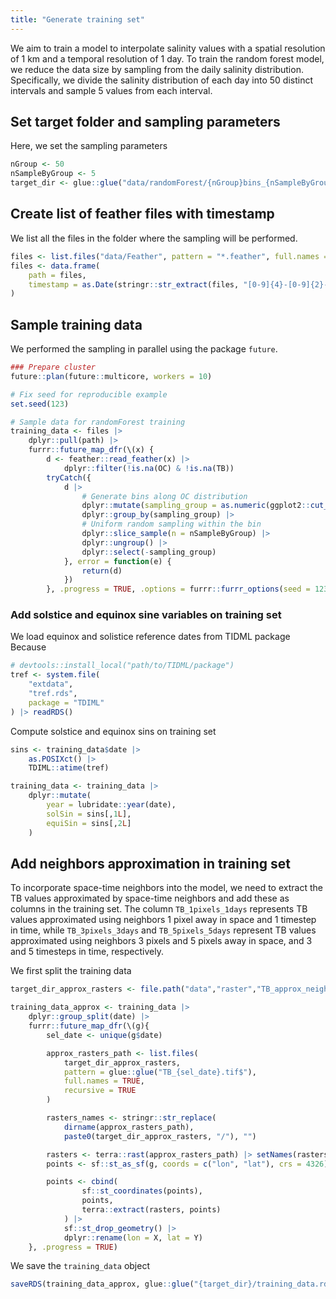 ```yaml
---
title: "Generate training set"
---
```


We aim to train a model to interpolate salinity values with a spatial resolution of 1 km and a temporal resolution of 1 day. To train the random forest model, we reduce the data size by sampling from the daily salinity distribution. Specifically, we divide the salinity distribution of each day into 50 distinct intervals and sample 5 values from each interval.

## Set target folder and sampling parameters

Here, we set the sampling parameters

```r
nGroup <- 50
nSampleByGroup <- 5
target_dir <- glue::glue("data/randomForest/{nGroup}bins_{nSampleByGroup}samples")
```

## Create list of feather files with timestamp

We list all the files in the folder where the sampling will be performed.

```r
files <- list.files("data/Feather", pattern = "*.feather", full.names = TRUE)
files <- data.frame(
    path = files,
    timestamp = as.Date(stringr::str_extract(files, "[0-9]{4}-[0-9]{2}-[0-9]{2}"))
)
```

## Sample training data

We performed the sampling in parallel using the package `future`.

```r
### Prepare cluster
future::plan(future::multicore, workers = 10)

# Fix seed for reproducible example 
set.seed(123)

# Sample data for randomForest training
training_data <- files |>
    dplyr::pull(path) |>
    furrr::future_map_dfr(\(x) {
        d <- feather::read_feather(x) |>
            dplyr::filter(!is.na(OC) & !is.na(TB))
        tryCatch({
            d |>
                # Generate bins along OC distribution
                dplyr::mutate(sampling_group = as.numeric(ggplot2::cut_number(OC, nGroup))) |>
                dplyr::group_by(sampling_group) |>
                # Uniform random sampling within the bin
                dplyr::slice_sample(n = nSampleByGroup) |>
                dplyr::ungroup() |>
                dplyr::select(-sampling_group)
            }, error = function(e) {
                return(d)
            })
        }, .progress = TRUE, .options = furrr::furrr_options(seed = 123)) 
```

### Add solstice and equinox sine variables on training set

We load equinox and solistice reference dates from TIDML package 
Because 

```r
# devtools::install_local("path/to/TIDML/package")
tref <- system.file(
    "extdata",
    "tref.rds",
    package = "TDIML"
) |> readRDS()

```

Compute solstice and equinox sins on training set

```r
sins <- training_data$date |>
    as.POSIXct() |>
    TDIML::atime(tref)

training_data <- training_data |>
    dplyr::mutate(
        year = lubridate::year(date),
        solSin = sins[,1L],
        equiSin = sins[,2L]
    )
```

## Add neighbors approximation in training set

To incorporate space-time neighbors into the model, we need to extract the TB values approximated by space-time neighbors and add these as columns in the training set. The column `TB_1pixels_1days` represents TB values approximated using neighbors 1 pixel away in space and 1 timestep in time, while `TB_3pixels_3days` and `TB_5pixels_5days` represent TB values approximated using neighbors 3 pixels and 5 pixels away in space, and 3 and 5 timesteps in time, respectively.

We first split the training data 

```r
target_dir_approx_rasters <- file.path("data","raster","TB_approx_neighbors")

training_data_approx <- training_data |> 
    dplyr::group_split(date) |>  
    furrr::future_map_dfr(\(g){
        sel_date <- unique(g$date)

        approx_rasters_path <- list.files(
            target_dir_approx_rasters, 
            pattern = glue::glue("TB_{sel_date}.tif$"),
            full.names = TRUE,
            recursive = TRUE
        )

        rasters_names <- stringr::str_replace(
            dirname(approx_rasters_path), 
            paste0(target_dir_approx_rasters, "/"), "")

        rasters <- terra::rast(approx_rasters_path) |> setNames(rasters_names)
        points <- sf::st_as_sf(g, coords = c("lon", "lat"), crs = 4326) 

        points <- cbind(
                sf::st_coordinates(points),
                points,
                terra::extract(rasters, points)
            ) |> 
            sf::st_drop_geometry() |>
            dplyr::rename(lon = X, lat = Y)
    }, .progress = TRUE)


```

We save the `training_data` object

```r
saveRDS(training_data_approx, glue::glue("{target_dir}/training_data.rds"))
```
